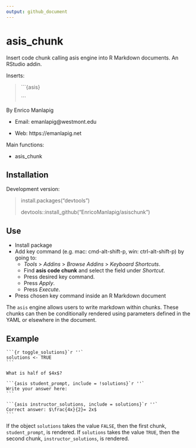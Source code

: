 ---
output: github_document
---

<!-- README.md is generated from README.Rmd. Please edit that file -->


# asis_chunk

Insert code chunk calling asis engine into R Markdown documents.  An RStudio addin.

Inserts:  

> 
> ```{asis}
> 
> ```
> 

By Enrico Manlapig

* Email: emanlapig@westmont.edu

* Web: https://emanlapig.net


Main functions:   

* asis_chunk  

## Installation  
Development version:  

> install.packages("devtools")
>
> devtools::install_github("EnricoManlapig/asischunk")  

## Use

* Install package
* Add key command (e.g. mac: cmd-alt-shift-p, win: ctrl-alt-shift-p) by going to:   
    - *Tools* > *Addins* > *Browse Addins* > *Keyboard Shortcuts*.  
    - Find **asis code chunk** and select the field under *Shortcut*. 
    - Press desired key command.
    - Press *Apply*.
    - Press *Execute*.
* Press chosen key command inside an R Markdown document

The `asis` engine allows users to write markdown within chunks.  These chunks can then be conditionally rendered using parameters defined in the YAML or elsewhere in the document.


## Example

````
```{r toggle_solutions}`r ''`
solutions <- TRUE
```

What is half of $4x$?

```{asis student_prompt, include = !solutions}`r ''`
Write your answer here: 
```

```{asis instructor_solutions, include = solutions}`r ''`
Correct answer: $\frac{4x}{2}= 2x$
```
````

If the object `solutions` takes the value `FALSE`, then the first chunk, `student_prompt`, is rendered. If `solutions` takes the value `TRUE`, then the second chunk, `instructor_solutions`, is rendered. 

